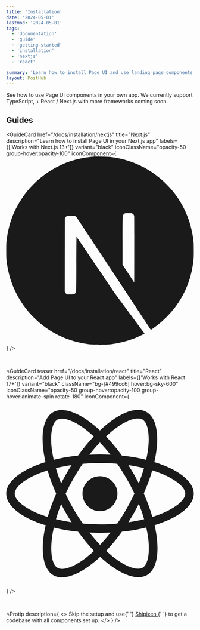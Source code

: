 ```yaml
---
title: 'Installation'
date: '2024-05-01'
lastmod: '2024-05-01'
tags:
  - 'documentation'
  - 'guide'
  - 'getting-started'
  - 'installation'
  - 'nextjs'
  - 'react'

summary: 'Learn how to install Page UI and use landing page components into your React and Next.js app'
layout: PostHub
---
```


<span className="text-xl not-prose">
  See how to use Page UI components in your own app. We currently support
  TypeScript, + React / Next.js with more frameworks coming soon.
</span>

## Guides

<GuideCard
  href="/docs/installation/nextjs"
  title="Next.js"
  description="Learn how to install Page UI in your Next.js app"
  labels={['Works with Next.js 13+']}
  variant="black"
  iconClassName="opacity-50 group-hover:opacity-100"
  iconComponent={
    <svg
      viewBox="0 0 24 24"
      xmlns="http://www.w3.org/2000/svg"
      fill="currentColor"
    >
      <path d="M11.572 0c-.176 0-.31.001-.358.007a19.76 19.76 0 0 1-.364.033C7.443.346 4.25 2.185 2.228 5.012a11.875 11.875 0 0 0-2.119 5.243c-.096.659-.108.854-.108 1.747s.012 1.089.108 1.748c.652 4.506 3.86 8.292 8.209 9.695.779.25 1.6.422 2.534.525.363.04 1.935.04 2.299 0 1.611-.178 2.977-.577 4.323-1.264.207-.106.247-.134.219-.158-.02-.013-.9-1.193-1.955-2.62l-1.919-2.592-2.404-3.558a338.739 338.739 0 0 0-2.422-3.556c-.009-.002-.018 1.579-.023 3.51-.007 3.38-.01 3.515-.052 3.595a.426.426 0 0 1-.206.214c-.075.037-.14.044-.495.044H7.81l-.108-.068a.438.438 0 0 1-.157-.171l-.05-.106.006-4.703.007-4.705.072-.092a.645.645 0 0 1 .174-.143c.096-.047.134-.051.54-.051.478 0 .558.018.682.154.035.038 1.337 1.999 2.895 4.361a10760.433 10760.433 0 0 0 4.735 7.17l1.9 2.879.096-.063a12.317 12.317 0 0 0 2.466-2.163 11.944 11.944 0 0 0 2.824-6.134c.096-.66.108-.854.108-1.748 0-.893-.012-1.088-.108-1.747-.652-4.506-3.859-8.292-8.208-9.695a12.597 12.597 0 0 0-2.499-.523A33.119 33.119 0 0 0 11.573 0zm4.069 7.217c.347 0 .408.005.486.047a.473.473 0 0 1 .237.277c.018.06.023 1.365.018 4.304l-.006 4.218-.744-1.14-.746-1.14v-3.066c0-1.982.01-3.097.023-3.15a.478.478 0 0 1 .233-.296c.096-.05.13-.054.5-.054z" />
    </svg>
  }
/>

<br />

<GuideCard
  teaser
  href="/docs/installation/react"
  title="React"
  description="Add Page UI to your React app"
  labels={['Works with React 17+']}
  variant="black"
  className="bg-[#499cc6] hover:bg-sky-600"
  iconClassName="opacity-50 group-hover:opacity-100 group-hover:animate-spin rotate-180"
  iconComponent={
    <svg
      viewBox="0 0 24 24"
      xmlns="http://www.w3.org/2000/svg"
      fill="currentColor"
    >
      <path d="M14.23 12.004a2.236 2.236 0 0 1-2.235 2.236 2.236 2.236 0 0 1-2.236-2.236 2.236 2.236 0 0 1 2.235-2.236 2.236 2.236 0 0 1 2.236 2.236zm2.648-10.69c-1.346 0-3.107.96-4.888 2.622-1.78-1.653-3.542-2.602-4.887-2.602-.41 0-.783.093-1.106.278-1.375.793-1.683 3.264-.973 6.365C1.98 8.917 0 10.42 0 12.004c0 1.59 1.99 3.097 5.043 4.03-.704 3.113-.39 5.588.988 6.38.32.187.69.275 1.102.275 1.345 0 3.107-.96 4.888-2.624 1.78 1.654 3.542 2.603 4.887 2.603.41 0 .783-.09 1.106-.275 1.374-.792 1.683-3.263.973-6.365C22.02 15.096 24 13.59 24 12.004c0-1.59-1.99-3.097-5.043-4.032.704-3.11.39-5.587-.988-6.38a2.167 2.167 0 0 0-1.092-.278zm-.005 1.09v.006c.225 0 .406.044.558.127.666.382.955 1.835.73 3.704-.054.46-.142.945-.25 1.44a23.476 23.476 0 0 0-3.107-.534A23.892 23.892 0 0 0 12.769 4.7c1.592-1.48 3.087-2.292 4.105-2.295zm-9.77.02c1.012 0 2.514.808 4.11 2.28-.686.72-1.37 1.537-2.02 2.442a22.73 22.73 0 0 0-3.113.538 15.02 15.02 0 0 1-.254-1.42c-.23-1.868.054-3.32.714-3.707.19-.09.4-.127.563-.132zm4.882 3.05c.455.468.91.992 1.36 1.564-.44-.02-.89-.034-1.345-.034-.46 0-.915.01-1.36.034.44-.572.895-1.096 1.345-1.565zM12 8.1c.74 0 1.477.034 2.202.093.406.582.802 1.203 1.183 1.86.372.64.71 1.29 1.018 1.946-.308.655-.646 1.31-1.013 1.95-.38.66-.773 1.288-1.18 1.87a25.64 25.64 0 0 1-4.412.005 26.64 26.64 0 0 1-1.183-1.86c-.372-.64-.71-1.29-1.018-1.946a25.17 25.17 0 0 1 1.013-1.954c.38-.66.773-1.286 1.18-1.868A25.245 25.245 0 0 1 12 8.098zm-3.635.254c-.24.377-.48.763-.704 1.16-.225.39-.435.782-.635 1.174-.265-.656-.49-1.31-.676-1.947.64-.15 1.315-.283 2.015-.386zm7.26 0c.695.103 1.365.23 2.006.387-.18.632-.405 1.282-.66 1.933a25.952 25.952 0 0 0-1.345-2.32zm3.063.675c.484.15.944.317 1.375.498 1.732.74 2.852 1.708 2.852 2.476-.005.768-1.125 1.74-2.857 2.475-.42.18-.88.342-1.355.493a23.966 23.966 0 0 0-1.1-2.98c.45-1.017.81-2.01 1.085-2.964zm-13.395.004c.278.96.645 1.957 1.1 2.98a23.142 23.142 0 0 0-1.086 2.964c-.484-.15-.944-.318-1.37-.5-1.732-.737-2.852-1.706-2.852-2.474 0-.768 1.12-1.742 2.852-2.476.42-.18.88-.342 1.356-.494zm11.678 4.28c.265.657.49 1.312.676 1.948-.64.157-1.316.29-2.016.39a25.819 25.819 0 0 0 1.341-2.338zm-9.945.02c.2.392.41.783.64 1.175.23.39.465.772.705 1.143a22.005 22.005 0 0 1-2.006-.386c.18-.63.406-1.282.66-1.933zM17.92 16.32c.112.493.2.968.254 1.423.23 1.868-.054 3.32-.714 3.708-.147.09-.338.128-.563.128-1.012 0-2.514-.807-4.11-2.28.686-.72 1.37-1.536 2.02-2.44 1.107-.118 2.154-.3 3.113-.54zm-11.83.01c.96.234 2.006.415 3.107.532.66.905 1.345 1.727 2.035 2.446-1.595 1.483-3.092 2.295-4.11 2.295a1.185 1.185 0 0 1-.553-.132c-.666-.38-.955-1.834-.73-3.703.054-.46.142-.944.25-1.438zm4.56.64c.44.02.89.034 1.345.034.46 0 .915-.01 1.36-.034-.44.572-.895 1.095-1.345 1.565-.455-.47-.91-.993-1.36-1.565z" />
    </svg>
  }
/>

<br />

<Protip
  description={
    <>
      Skip the setup and use{' '}
      <a className="fancy-link" href="https://shipixen.com">
        Shipixen
      </a>{' '}
      to get a codebase with all components set up.
    </>
  }
/>
